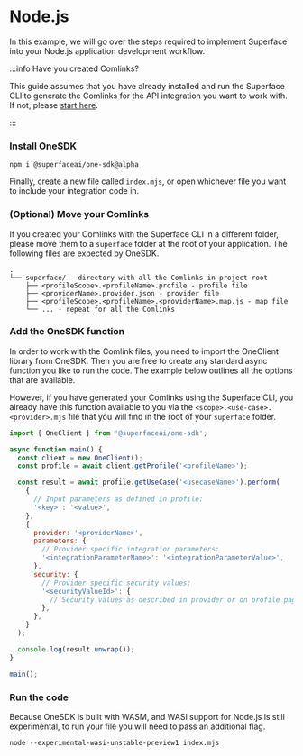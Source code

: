 # Node.js

In this example, we will go over the steps required to implement Superface into your Node.js application development workflow.

:::info Have you created Comlinks?

This guide assumes that you have already
installed and run the Superface CLI to generate the Comlinks for the API
integration you want to work with. If not, please [start
here](../introduction/quick-start-sdk.mdx).

:::

<div class="count-steps-h3">

### Install OneSDK

```shell
npm i @superfaceai/one-sdk@alpha
```

Finally, create a new file called `index.mjs`, or open whichever file you want to include your integration code in.

### (Optional) Move your Comlinks

If you created your Comlinks with the Superface CLI in a different folder, please move them to a `superface` folder at the root of your application. The following files are expected by OneSDK.

```text
.
└── superface/ - directory with all the Comlinks in project root
    ├── <profileScope>.<profileName>.profile - profile file
    ├── <providerName>.provider.json - provider file
    ├── <profileScope>.<profileName>.<providerName>.map.js - map file
    └── ... - repeat for all the Comlinks
```

### Add the OneSDK function

In order to work with the Comlink files, you need to import the OneClient library from OneSDK. Then you are free to create any standard async function you like to run the code. The example below outlines all the options that are available.

However, if you have generated your Comlinks using the Superface CLI, you already have this function available to you via the `<scope>.<use-case>.<provider>.mjs` file that you will find in the root of your `superface` folder.

```js
import { OneClient } from '@superfaceai/one-sdk';

async function main() {
  const client = new OneClient();
  const profile = await client.getProfile('<profileName>');

  const result = await profile.getUseCase('<usecaseName>').perform(
    {
      // Input parameters as defined in profile:
      '<key>': '<value>',
    },
    {
      provider: '<providerName>',
      parameters: {
        // Provider specific integration parameters:
        '<integrationParameterName>': '<integrationParameterValue>',
      },
      security: {
        // Provider specific security values:
        '<securityValueId>': {
          // Security values as described in provider or on profile page
        },
      },
    }
  );

  console.log(result.unwrap());
}

main();
```

### Run the code

Because OneSDK is built with WASM, and WASI support for Node.js is still experimental, to run your file you will need to pass an additional flag.

```shell
node --experimental-wasi-unstable-preview1 index.mjs
```

</div>
